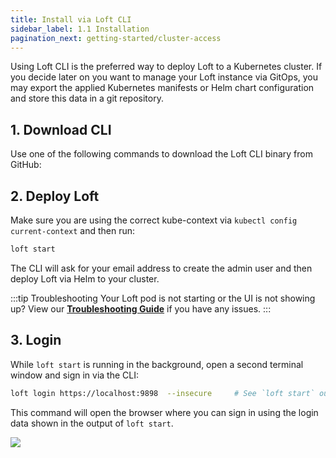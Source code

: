 ```yaml
---
title: Install via Loft CLI
sidebar_label: 1.1 Installation
pagination_next: getting-started/cluster-access
---
```



Using Loft CLI is the preferred way to deploy Loft to a Kubernetes cluster.
If you decide later on you want to manage your Loft instance via GitOps, you may export the applied Kubernetes manifests or Helm chart configuration and store this data in a git repository.


## 1. Download CLI
Use one of the following commands to download the Loft CLI binary from GitHub:

<InstallCLIPartial/>


## 2. Deploy Loft
Make sure you are using the correct kube-context via `kubectl config current-context` and then run:
```bash
loft start
```
The CLI will ask for your email address to create the admin user and then deploy Loft via Helm to your cluster.

:::tip Troubleshooting
Your Loft pod is not starting or the UI is not showing up? View our **[Troubleshooting Guide](../../getting-started/install/troubleshooting.mdx)** if you have any issues.
:::


## 3. Login
While `loft start` is running in the background, open a second terminal window and sign in via the CLI:
```bash
loft login https://localhost:9898  --insecure     # See `loft start` output for login credentials
```

This command will open the browser where you can sign in using the login data shown in the output of `loft start`.

<PartialHintWarningAcceptInsecureCert/>
<Image src={ImageLoginPage} />
